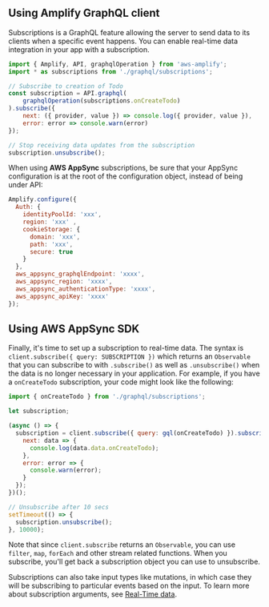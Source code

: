 ## Using Amplify GraphQL client

Subscriptions is a GraphQL feature allowing the server to send data to its clients when a specific event happens. You can enable real-time data integration in your app with a subscription. 

```javascript
import { Amplify, API, graphqlOperation } from 'aws-amplify';
import * as subscriptions from './graphql/subscriptions';

// Subscribe to creation of Todo
const subscription = API.graphql(
    graphqlOperation(subscriptions.onCreateTodo)
).subscribe({
    next: ({ provider, value }) => console.log({ provider, value }),
    error: error => console.warn(error)
});

// Stop receiving data updates from the subscription
subscription.unsubscribe();

```

When using **AWS AppSync** subscriptions, be sure that your AppSync configuration is at the root of the configuration object, instead of being under API: 

```javascript
Amplify.configure({
  Auth: {
    identityPoolId: 'xxx',
    region: 'xxx' ,
    cookieStorage: {
      domain: 'xxx',
      path: 'xxx',
      secure: true
    }
  },
  aws_appsync_graphqlEndpoint: 'xxxx',
  aws_appsync_region: 'xxxx',
  aws_appsync_authenticationType: 'xxxx',
  aws_appsync_apiKey: 'xxxx'
});
```

## Using AWS AppSync SDK

Finally, it's time to set up a subscription to real-time data. The syntax is `client.subscribe({ query: SUBSCRIPTION })` which returns an `Observable` that you can subscribe to with `.subscribe()` as well as `.unsubscribe()` when the data is no longer necessary in your application. For example, if you have a `onCreateTodo` subscription, your code might look like the following:

```javascript
import { onCreateTodo } from './graphql/subscriptions';

let subscription;

(async () => {
  subscription = client.subscribe({ query: gql(onCreateTodo) }).subscribe({
    next: data => {
      console.log(data.data.onCreateTodo);
    },
    error: error => {
      console.warn(error);
    }
  });
})();

// Unsubscribe after 10 secs
setTimeout(() => {
  subscription.unsubscribe();
}, 10000);
```

Note that since `client.subscribe` returns an `Observable`, you can use `filter`, `map`, `forEach` and other stream related functions. When you subscribe, you'll get back a subscription object you can use to unsubscribe. 

Subscriptions can also take input types like mutations, in which case they will be subscribing to particular events based on the input. To learn more about subscription arguments, see [Real-Time data](https://docs.aws.amazon.com/appsync/latest/devguide/real-time-data.html).
